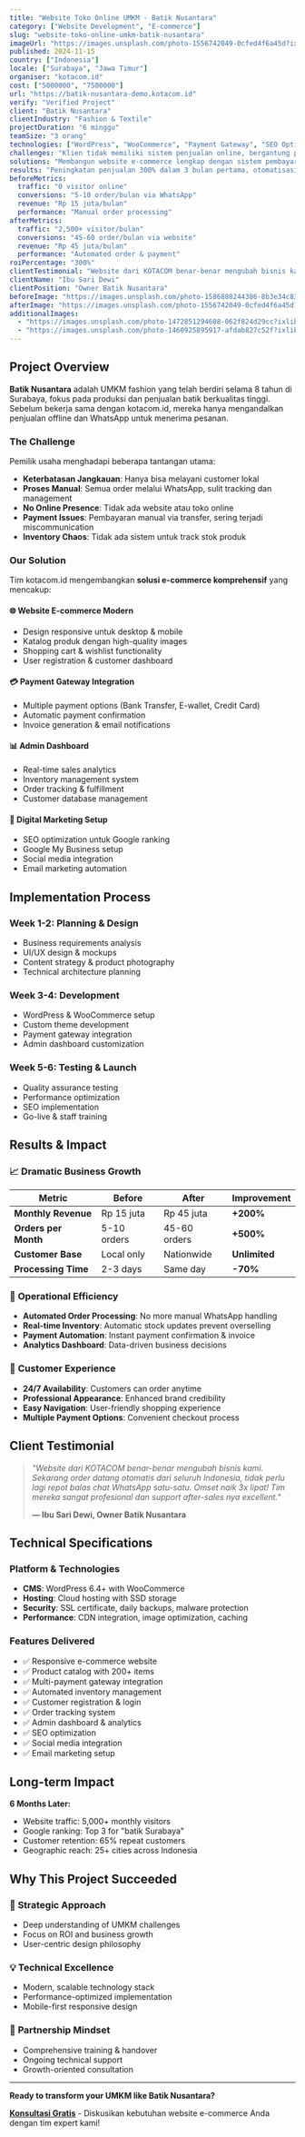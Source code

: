 ```yaml
---
title: "Website Toko Online UMKM - Batik Nusantara"
category: ["Website Development", "E-commerce"]
slug: "website-toko-online-umkm-batik-nusantara"
imageUrl: "https://images.unsplash.com/photo-1556742049-0cfed4f6a45d?ixlib=rb-4.0.3&auto=format&fit=crop&w=800&q=80"
published: 2024-11-15
country: ["Indonesia"]
locale: ["Surabaya", "Jawa Timur"]
organiser: "kotacom.id"
cost: ["5000000", "7500000"]
url: "https://batik-nusantara-demo.kotacom.id"
verify: "Verified Project"
client: "Batik Nusantara"
clientIndustry: "Fashion & Textile"
projectDuration: "6 minggu"
teamSize: "3 orang"
technologies: ["WordPress", "WooCommerce", "Payment Gateway", "SEO Optimization"]
challenges: "Klien tidak memiliki sistem penjualan online, bergantung pada penjualan offline dan WhatsApp yang tidak terstruktur"
solutions: "Membangun website e-commerce lengkap dengan sistem pembayaran otomatis, manajemen inventory, dan dashboard analytics"
results: "Peningkatan penjualan 300% dalam 3 bulan pertama, otomatisasi proses order, dan jangkauan pasar nasional"
beforeMetrics:
  traffic: "0 visitor online"
  conversions: "5-10 order/bulan via WhatsApp"
  revenue: "Rp 15 juta/bulan"
  performance: "Manual order processing"
afterMetrics:
  traffic: "2,500+ visitor/bulan"
  conversions: "45-60 order/bulan via website"
  revenue: "Rp 45 juta/bulan"
  performance: "Automated order & payment"
roiPercentage: "300%"
clientTestimonial: "Website dari KOTACOM benar-benar mengubah bisnis kami. Sekarang order datang otomatis dari seluruh Indonesia, tidak perlu lagi repot balas chat WhatsApp satu-satu. Omset naik 3x lipat!"
clientName: "Ibu Sari Dewi"
clientPosition: "Owner Batik Nusantara"
beforeImage: "https://images.unsplash.com/photo-1586880244386-8b3e34c8382c?ixlib=rb-4.0.3&auto=format&fit=crop&w=400&q=80"
afterImage: "https://images.unsplash.com/photo-1556742049-0cfed4f6a45d?ixlib=rb-4.0.3&auto=format&fit=crop&w=400&q=80"
additionalImages: 
  - "https://images.unsplash.com/photo-1472851294608-062f824d29cc?ixlib=rb-4.0.3&auto=format&fit=crop&w=400&q=80"
  - "https://images.unsplash.com/photo-1460925895917-afdab827c52f?ixlib=rb-4.0.3&auto=format&fit=crop&w=400&q=80"
---
```


## Project Overview

**Batik Nusantara** adalah UMKM fashion yang telah berdiri selama 8 tahun di Surabaya, fokus pada produksi dan penjualan batik berkualitas tinggi. Sebelum bekerja sama dengan kotacom.id, mereka hanya mengandalkan penjualan offline dan WhatsApp untuk menerima pesanan.

### The Challenge

Pemilik usaha menghadapi beberapa tantangan utama:
- **Keterbatasan Jangkauan**: Hanya bisa melayani customer lokal
- **Proses Manual**: Semua order melalui WhatsApp, sulit tracking dan management
- **No Online Presence**: Tidak ada website atau toko online
- **Payment Issues**: Pembayaran manual via transfer, sering terjadi miscommunication
- **Inventory Chaos**: Tidak ada sistem untuk track stok produk

### Our Solution

Tim kotacom.id mengembangkan **solusi e-commerce komprehensif** yang mencakup:

#### 🌐 **Website E-commerce Modern**
- Design responsive untuk desktop & mobile
- Katalog produk dengan high-quality images
- Shopping cart & wishlist functionality
- User registration & customer dashboard

#### 💳 **Payment Gateway Integration**
- Multiple payment options (Bank Transfer, E-wallet, Credit Card)
- Automatic payment confirmation
- Invoice generation & email notifications

#### 📊 **Admin Dashboard**
- Real-time sales analytics
- Inventory management system
- Order tracking & fulfillment
- Customer database management

#### 🚀 **Digital Marketing Setup**
- SEO optimization untuk Google ranking
- Google My Business setup
- Social media integration
- Email marketing automation

## Implementation Process

### Week 1-2: Planning & Design
- Business requirements analysis
- UI/UX design & mockups
- Content strategy & product photography
- Technical architecture planning

### Week 3-4: Development
- WordPress & WooCommerce setup
- Custom theme development
- Payment gateway integration
- Admin dashboard customization

### Week 5-6: Testing & Launch
- Quality assurance testing
- Performance optimization
- SEO implementation
- Go-live & staff training

## Results & Impact

### 📈 **Dramatic Business Growth**

| Metric | Before | After | Improvement |
|--------|--------|-------|-------------|
| **Monthly Revenue** | Rp 15 juta | Rp 45 juta | **+200%** |
| **Orders per Month** | 5-10 orders | 45-60 orders | **+500%** |
| **Customer Base** | Local only | Nationwide | **Unlimited** |
| **Processing Time** | 2-3 days | Same day | **-70%** |

### 🎯 **Operational Efficiency**
- **Automated Order Processing**: No more manual WhatsApp handling
- **Real-time Inventory**: Automatic stock updates prevent overselling
- **Payment Automation**: Instant payment confirmation & invoice
- **Analytics Dashboard**: Data-driven business decisions

### 🌟 **Customer Experience**
- **24/7 Availability**: Customers can order anytime
- **Professional Appearance**: Enhanced brand credibility
- **Easy Navigation**: User-friendly shopping experience
- **Multiple Payment Options**: Convenient checkout process

## Client Testimonial

> *"Website dari KOTACOM benar-benar mengubah bisnis kami. Sekarang order datang otomatis dari seluruh Indonesia, tidak perlu lagi repot balas chat WhatsApp satu-satu. Omset naik 3x lipat! Tim mereka sangat profesional dan support after-sales nya excellent."*
> 
> **— Ibu Sari Dewi, Owner Batik Nusantara**

## Technical Specifications

### **Platform & Technologies**
- **CMS**: WordPress 6.4+ with WooCommerce
- **Hosting**: Cloud hosting with SSD storage
- **Security**: SSL certificate, daily backups, malware protection
- **Performance**: CDN integration, image optimization, caching

### **Features Delivered**
- ✅ Responsive e-commerce website
- ✅ Product catalog with 200+ items
- ✅ Multi-payment gateway integration
- ✅ Automated inventory management
- ✅ Customer registration & login
- ✅ Order tracking system
- ✅ Admin dashboard & analytics
- ✅ SEO optimization
- ✅ Social media integration
- ✅ Email marketing setup

## Long-term Impact

**6 Months Later:**
- Website traffic: 5,000+ monthly visitors
- Google ranking: Top 3 for "batik Surabaya"
- Customer retention: 65% repeat customers
- Geographic reach: 25+ cities across Indonesia

## Why This Project Succeeded

### 🎯 **Strategic Approach**
- Deep understanding of UMKM challenges
- Focus on ROI and business growth
- User-centric design philosophy

### 💡 **Technical Excellence**
- Modern, scalable technology stack
- Performance-optimized implementation
- Mobile-first responsive design

### 🤝 **Partnership Mindset**
- Comprehensive training & handover
- Ongoing technical support
- Growth-oriented consultation

---

**Ready to transform your UMKM like Batik Nusantara?**

[**Konsultasi Gratis**](https://wa.me/6285799520350) - Diskusikan kebutuhan website e-commerce Anda dengan tim expert kami!